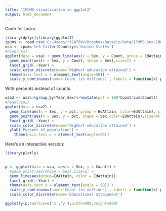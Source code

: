 ```yaml
---
title: "IPUMS visualization in ggplot2"
output: html_document
---
```



Code for tasks:

```r
library(dplyr);library(ggplot2)
ipums <- read.csv('C:/Users/rt1875bv/Dropbox/DataViz/Data/IPUMS-Sex-EdAttain.csv')
usa <- ipums %>% filter(Country=='United States')
#head(usa)
ggplot(data = usa) + geom_line(aes(x = Sex, y = Count, group = EdAttain, color=EdAttain), size = 2) +
  geom_point(aes(x = Sex, y = Count, shape = Sex),size=2) +
  facet_grid(.~Year) + 
  scale_color_discrete(name='Highest education attained') + 
  theme(axis.text.x = element_text(angle=90)) + 
  scale_y_continuous(name='Count (in millions)', labels = function(x) paste(x / 1000000,'M')) 
```


With percents instead of counts:

```r
usa2 <- usa%>%group_by(Year,Sex)%>%mutate(pct = 100*Count/sum(Count))
#head(usa2)
ggplot(data = usa2) + 
  geom_line(aes(x = Sex, y = pct, group = EdAttain, color=EdAttain), size = 2) +
  geom_point(aes(x = Sex, y = pct, shape = Sex,color=EdAttain),size=4) +
  facet_grid(.~Year) + 
  scale_color_discrete(name='Highest education attained') +
  ylab('Percent of population') + 
    theme(axis.text.x = element_text(angle=90))

```

Here's an interactive version:

```r
library(plotly)

  
p <- ggplot(data = usa, aes(x = Sex, y = Count)) +
  #geom_point(aes(shape = Sex),size=2) + 
  geom_line(aes(group=EdAttain, color = EdAttain))+
  facet_grid(.~Year) + 
  theme(axis.text.x = element_text(angle = 90)) + 
  scale_y_continuous(name='Count (in millions)', labels = function(x) paste(x / 1000000,'M')) +
  scale_color_discrete(name='Educational attainment') 

ggplotly(p,tooltip=c('x','y'),width=800,height=800)
```


